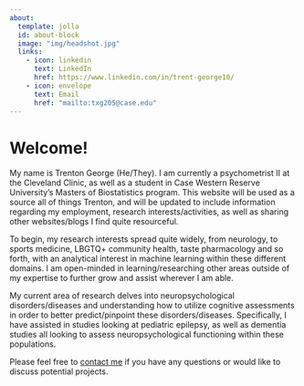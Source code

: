 ```yaml
---
about:
  template: jolla
  id: about-block
  image: "img/headshot.jpg"
  links:
    - icon: linkedin
      text: LinkedIn
      href: https://www.linkedin.com/in/trent-george10/
    - icon: envelope
      text: Email
      href: "mailto:txg205@case.edu"  
---
```


::: {#about-block}
:::

# Welcome!

My name is Trenton George (He/They). I am currently a psychometrist II at the Cleveland Clinic, as well as a student in Case Western Reserve University's Masters of Biostatistics program. This website will be used as a source all of things Trenton, and will be updated to include information regarding my employment, research interests/activities, as well as sharing other websites/blogs I find quite resourceful.

To begin, my research interests spread quite widely, from neurology, to sports medicine, LBGTQ+ community health, taste pharmacology and so forth, with an analytical interest in machine learning within these different domains. I am open-minded in learning/researching other areas outside of my expertise to further grow and assist wherever I am able.

My current area of research delves into neuropsychological disorders/diseases and understanding how to utilize cognitive assessments in order to better predict/pinpoint these disorders/diseases. Specifically, I have assisted in studies looking at pediatric epilepsy, as well as dementia studies all looking to assess neuropsychological functioning within these populations.

Please feel free to [contact me](mailto:mail.trenton.george@case.edu) if you have any questions or would like to discuss potential projects.



